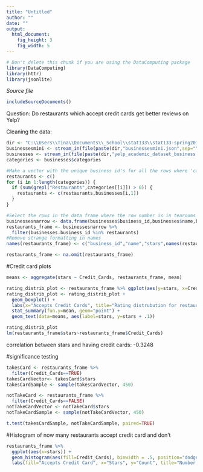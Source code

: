 ```yaml
---
title: "Untitled"
author: ""
date: ""
output: 
  html_document:
    fig_height: 3
    fig_width: 5
---
```

<!-- Don't edit in between this line and the one below -->
```r
# Don't delete this chunk if you are using the DataComputing package
library(DataComputing)
library(httr)
library(jsonlite)
```
*Source file* 
```r
includeSourceDocuments()
```
<!-- Don't edit the material above this line -->

Question: Do restaurants which accept credit cards get better reviews on Yelp?

Cleaning the data:
```r
dir <- "C:\\Users\\Tina\\Documents\\_School\\stat133\\stat133-spring2016\\"
businessesmini <- stream_in(file(paste(dir,"businessesmini.json",sep="")))
businesses <- stream_in(file(paste(dir,"yelp_academic_dataset_business.json",sep="")))
categories <- businesses$categories

#Make a vector with the unique business id's for all the rows where 'categories' contains 'Bubble Tea' or 'Tea Rooms'
restaurants <- c()
for (i in 1:length(categories)) {
  if (sum(grepl("Restaurants",categories[[i]]) > 0)) {
    restaurants <- c(restaurants,businesses[i,1])
  }
}

#Select the rows in the data frame where the row number is in tearooms
businessesnarrow <- data.frame(businesses$business_id,businesses$name,businesses$stars,businesses$attributes$"Parking",businesses$attributes$"Wi-Fi",businesses$attributes$"Outdoor Seating",businesses$attributes$"Good For",businesses$attributes$"Accepts Credit Cards",businesses$attributes$"Price Range")
restaurants_frame <- businessesnarrow %>%
  filter(businesses.business_id %in% restaurants)
#Remove strange formatting in names
names(restaurants_frame) <- c("business_id","name","stars",names(restaurants_frame)[4:8],"Wi_Fi","Outdoor_Seating",names(restaurants_frame)[11:16],"Credit_Cards","Price_Range")

restaurants_frame <- na.omit(restaurants_frame)
```

#Credit card plots

```r
means <- aggregate(stars ~ Credit_Cards, restaurants_frame, mean)

rating_distrib_plot <- restaurants_frame %>% ggplot(aes(y=stars, x=Credit_Cards))
rating_distrib_plot <- rating_distrib_plot + 
  geom_boxplot() +
  labs(x="Accepts Credit Cards", title="Rating distrubution for restaurants which accept and do not accept credit card") +
  stat_summary(fun.y=mean, geom="point") +
  geom_text(data=means, aes(label=stars, y=stars + .1))

rating_distrib_plot
lm(restaurants_frame$stars~restaurants_frame$Credit_Cards) 
```
correlation between stars and having credit cards: -0.3248

#significance testing
```r
takesCard <- restaurants_frame %>%
  filter(Credit_Cards==TRUE)
takesCardVector<- takesCard$stars
takesCardSample <- sample(takesCardVector, 450)

notTakeCard <- restaurants_frame %>%
  filter(Credit_Cards==FALSE)
notTakeCardVector <- notTakeCard$stars
notTakeCardSample <- sample(notTakeCardVector, 450)

t.test(takesCardSample, notTakeCardSample, paired=TRUE)
```

#Histogram of now many restaurants accept credit card and don't
```r
restaurants_frame %>%
  ggplot(aes(x=stars)) + 
  geom_histogram(aes(fill=Credit_Cards), binwidth = .5, position="dodge") + 
  labs(fill="Accepts Credit Card", x="Stars", y="Count", title="Number of Restaurants which Accept Credit Cards and Not")

```


